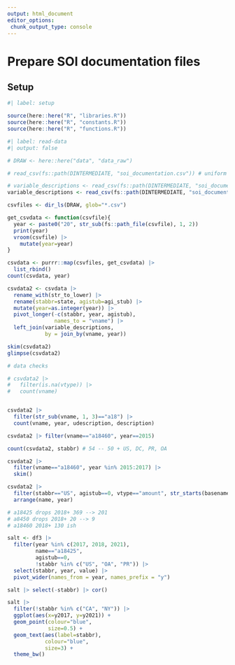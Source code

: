 ```yaml
---
output: html_document
editor_options: 
 chunk_output_type: console
---
```


# Prepare SOI documentation files

## Setup

```r
#| label: setup

source(here::here("R", "libraries.R"))
source(here::here("R", "constants.R"))
source(here::here("R", "functions.R"))

```


```r
#| label: read-data
#| output: false

# DRAW <- here::here("data", "data_raw")

# read_csv(fs::path(DINTERMEDIATE, "soi_documentation.csv")) # uniform descriptions, else by_year

# variable_descriptions <- read_csv(fs::path(DINTERMEDIATE, "soi_documentation.csv"))
variable_descriptions <- read_csv(fs::path(DINTERMEDIATE, "soi_documentation_by_year.csv"))

csvfiles <- dir_ls(DRAW, glob="*.csv")

get_csvdata <- function(csvfile){
  year <- paste0("20", str_sub(fs::path_file(csvfile), 1, 2))
  print(year)
  vroom(csvfile) |> 
    mutate(year=year)
}

csvdata <- purrr::map(csvfiles, get_csvdata) |> 
  list_rbind()
count(csvdata, year)

csvdata2 <- csvdata |> 
  rename_with(str_to_lower) |> 
  rename(stabbr=state, agistub=agi_stub) |> 
  mutate(year=as.integer(year)) |> 
  pivot_longer(-c(stabbr, year, agistub),
               names_to = "vname") |> 
  left_join(variable_descriptions,
            by = join_by(vname, year))

skim(csvdata2)
glimpse(csvdata2)

# data checks

# csvdata2 |> 
#   filter(is.na(vtype)) |> 
#   count(vname)


csvdata2 |> 
  filter(str_sub(vname, 1, 3)=="a18") |> 
  count(vname, year, udescription, description)

csvdata2 |> filter(vname=="a18460", year==2015)

count(csvdata2, stabbr) # 54 -- 50 + US, DC, PR, OA

csvdata2 |> 
  filter(vname=="a18460", year %in% 2015:2017) |> 
  skim()

csvdata2 |> 
  filter(stabbr=="US", agistub==0, vtype=="amount", str_starts(basename, "184")) |> 
  arrange(name, year)

# a18425 drops 2018+ 369 --> 201
# a8450 drops 2018+ 20 --> 9
# a18460 2018+ 130 ish

salt <- df3 |> 
  filter(year %in% c(2017, 2018, 2021),
         name=="a18425",
         agistub==0,
         !stabbr %in% c("US", "OA", "PR")) |> 
  select(stabbr, year, value) |> 
  pivot_wider(names_from = year, names_prefix = "y")

salt |> select(-stabbr) |> cor()

salt |> 
  filter(!stabbr %in% c("CA", "NY")) |> 
  ggplot(aes(x=y2017, y=y2021)) +
  geom_point(colour="blue",
             size=0.5) +
  geom_text(aes(label=stabbr),
            colour="blue",
            size=3) +
  theme_bw()

```

